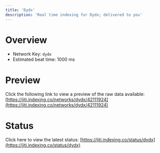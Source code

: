 ```yaml
---
title: 'Dydx'
description: 'Real time indexing for Dydx; delivered to you'
---
```


# Overview
- Network Key: `dydx`
- Estimated beat time: 1000 ms

# Preview
Click the following link to view a preview of the raw data available: [https://jiti.indexing.co/networks/dydx/42111924](https://jiti.indexing.co/networks/dydx/42111924)

# Status
Click here to view the latest status: [https://jiti.indexing.co/status/dydx](https://jiti.indexing.co/status/dydx)
